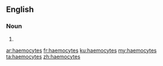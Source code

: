 ==English==

===Noun===
{{head|en}}

# {{plural of|haemocyte}}

[[ar:haemocytes]]
[[fr:haemocytes]]
[[ku:haemocytes]]
[[my:haemocytes]]
[[ta:haemocytes]]
[[zh:haemocytes]]